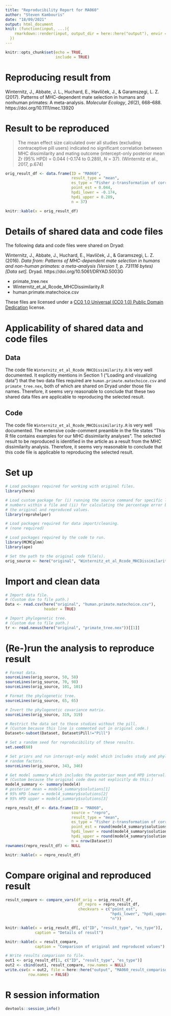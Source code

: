 ```yaml
---
title: "Reproducibility Report for MA060"
author: "Steven Kambouris"
date: "18/09/2021"
output: html_document
knit: (function(input, ...){
    rmarkdown::render(input, output_dir = here::here("output"), envir = globalenv())
  })
---
```


```r
knitr::opts_chunk$set(echo = TRUE,
                      include = TRUE)
```

# Reproducing result from

Winternitz, J., Abbate, J. L., Huchard, E., Havlíček, J., & Garamszegi, L. Z. (2017). Patterns of MHC-dependent mate selection in humans and nonhuman primates: A meta-analysis. _Molecular Ecology_, _26_(2), 668–688. https://doi.org/10.1111/mec.13920

# Result to be reproduced

> The mean effect size calculated over all studies (excluding contraceptive pill users) indicated no significant correlation between MHC dissimilarity and mating
outcome (intercept-only posterior mean Zr (95% HPD) = 0.044 (-0.174 to 0.289), _N_ = 37). (Winternitz et al., 2017, p.674)

```r
orig_result_df <- data.frame(ID = "MA060",
                             result_type = "mean",
                             es_type = "Fisher z-transformation of correlation",
                             point_est = 0.044,
                             hpdi_lower = -0.174,
                             hpdi_upper = 0.289,
                             n = 37)

knitr::kable(x = orig_result_df)
```

# Details of shared data and code files

The following data and code files were shared on Dryad:

Winternitz, J., Abbate, J., Huchard, E., Havlíček, J., & Garamszegi, L. Z. (2016). _Data from: Patterns of MHC-dependent mate selection in humans and non-human primates: a meta-analysis (Version 1, p. 731116 bytes) [Data set]._ Dryad. https://doi.org/10.5061/DRYAD.5003G

* primate_tree.nex
* Winternitz_et_al_Rcode_MHCDissimilarity.R
* human.primate.matechoice.csv

These files are licensed under a [CC0 1.0 Universal (CC0 1.0) Public Domain Dedication](https://creativecommons.org/publicdomain/zero/1.0/) license.

# Applicability of shared data and code files

## Data

The code file `Winternitz_et_al_Rcode_MHCDissimilarity.R` is very well documented. It explicitly mentions in Section 1 ("Loading and visualizing data") that the two data files required are `human.primate.matechoice.csv` and `primate_tree.nex`, both of which are shared on Dryad under those file names. Therefore, it seems very reasonable to conclude that these two shared data files are applicable to reproducing the selected result.

## Code

The code file `Winternitz_et_al_Rcode_MHCDissimilarity.R` is very well documented. The extensive code-comment preamble in the file states "This R file contains examples for our MHC dissimilarity analyses". The selected result to be reproduced is identified in the article as a result from the MHC dissimilarity analysis. Therefore, it seems very reasonable to conclude that this code file is applicable to reproducing the selected result.

# Set up

```r

# Load packages required for working with original files.
library(here)

# Load custom package for (i) running the source command for specific line
# numbers within a file and (ii) for calculating the percentage error between
# the original and reproduced values.
library(reprohelper)

# Load packages required for data import/cleaning.
# (none required)

# Load packages required by the code to run.
library(MCMCglmm)
library(ape)

# Set the path to the original code file(s).
orig_source <- here("original", "Winternitz_et_al_Rcode_MHCDissimilarity.R")
```

# Import and clean data
```r
# Import data file.
# (Custom due to file path.)
Data <- read.csv(here("original", "human.primate.matechoice.csv"),
                 header = TRUE)

# Import phylogenetic tree.
# (Custom due to file path.)
tr <- read.nexus(here("original", "primate_tree.nex"))[[1]]
```

# (Re-)run the analysis to reproduce result
```r
# Format data.
sourceLines(orig_source, 50, 58)
sourceLines(orig_source, 70, 98)
sourceLines(orig_source, 101, 101)

# Format the phylogenetic tree.
sourceLines(orig_source, 65, 65)

# Invert the phylogenetic covariance matrix.
sourceLines(orig_source, 319, 319)

# Restrict the data set to those studies without the pill.
# (Custom because this line is commented out in original code.)
Dataset<-subset(Dataset, Dataset$Pill!="Pill")

# Set a random seed for reproducibility of these results.
set.seed(60)

# Set priors and run intercept-only model which includes study and phylogeny as
# random factors.
sourceLines(orig_source, 343, 346)

# Get model summary which includes the posterior mean and HPD interval.
# (Custom because the original code does not explicitly do this.)
model4_summary <- summary(model4)
# posterior mean = model4_summary$solutions[1]
# 95% HPD lower = model4_summary$solutions[2]
# 95% HPD upper = model4_summary$solutions[3]

repro_result_df <- data.frame(ID = "MA060",
                             source = "repro",
                             result_type = "mean",
                             es_type = "Fisher z-transformation of correlation",
                             point_est = round(model4_summary$solutions[1], 3),
                             hpdi_lower = round(model4_summary$solutions[2], 3),
                             hpdi_upper = round(model4_summary$solutions[3], 3),
                             n = nrow(Dataset))
rownames(repro_result_df) <- NULL

knitr::kable(x = repro_result_df)

```

# Compare original and reproduced result
```r

result_compare <- compare_vars(df_orig = orig_result_df,
                                df_repro = repro_result_df,
                                checkvars = c("point_est",
                                              "hpdi_lower", "hpdi_upper",
                                              "n"))

knitr::kable(x = orig_result_df[, c("ID", "result_type", "es_type")],
             caption = "Details of result")

knitr::kable(x = result_compare,
             caption = "Comparison of original and reproduced values")

# Write results comparison to file.
out1 <- orig_result_df[1, c("ID", "result_type", "es_type")]
out2 <- cbind(out1, result_compare, row.names = NULL)
write.csv(x = out2, file = here::here("output", "MA060_result_comparison.csv"),
          row.names = FALSE)

```

# R session information

```r
devtools::session_info()
```
